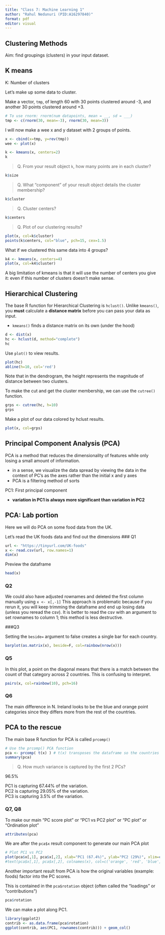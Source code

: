 ```yaml
---
title: "Class 7: Machine Learning 1"
author: "Rahul Nedunuri (PID:A16297840)"
format: pdf
editor: visual
---
```


## Clustering Methods
Aim: find groupings (clusters) in your input dataset.

## K means
K: Number of clusters

Let's make up some data to cluster.

Make a vector, `tmp`, of length 60 with 30 points clustered around -3, and another 30 points clustered around +3.
```r
# To use rnorm: rnorm(num datapoints, mean = __, sd = ___)
tmp <- c(rnorm(30, mean=-3), rnorm(30, mean=3))
```


I will now make a wee x and y dataset with 2 groups of points.
```r
x <- cbind(x=tmp, y=rev(tmp))
wee <- plot(x)
```

```r
k <- kmeans(x, centers=2)
k
```


> Q. From your result object `k`, how many points are in each cluster?

```r
k$size
```
> Q. What "component" of your result object details the cluster membership?

```r
k$cluster
```

> Q. Cluster centers?

```r
k$centers
```

> Q. Plot of our clustering results?

```r
plot(x, col=k$cluster)
points(k$centers, col="blue", pch=15, cex=1.5)

```

What if we clustered this same data into 4 groups?

```r
k4 <- kmeans(x, centers=4)
plot(x, col=k4$cluster)
```
A big limitation of kmeans is that it will use the number of centers you give it: even if this number of clusters doesn't make sense.


## Hierarchical Clustering

The base R function for Hierarchical Clustering is `hclust()`.
Unlike `kmeans()`, you __must__ calculate a __distance matrix__ before you can pass your data as input.

- `kmeans()` finds a distance matrix on its own (under the hood)

```r
d <- dist(x)
hc <- hclust(d, method="complete")
hc
```

Use `plot()` to view results.


```r
plot(hc)
abline(h=10, col='red')
```
Note that in the dendrogram, the height represents the magnitude of distance between two clusters.

To make the cut and get the cluster membership, we can use the `cutree()` function.

```r
grps <- cutree(hc, h=10)
grps
```

Make a plot of our data colored by hclust results.
```r
plot(x, col=grps)

```
## Principal Component Analysis (PCA)

PCA is a method that reduces the dimensionality of features while only losing a small amount of information.


- in a sense, we visualize the data spread by viewing the data in the context of PC's as the axes rather than the initial x and y axes
- PCA is a filtering method of sorts

PC1: First principal component  

- __variation in PC1 is always more significant than variation in PC2__



## PCA: Lab portion

Here we will do PCA on some food data from the UK.

Let's read the UK foods data and find out the dimensions
### Q1

```r
url <- "https://tinyurl.com/UK-foods"
x <- read.csv(url, row.names=1)
dim(x)
```

Preview the dataframe
```r
head(x)
```
### Q2

We could also have adjusted rownames and deleted the first column manually using `x <- x[,-1]`
This approach is problematic because if you rerun it, you will keep trimming the dataframe and end up losing data (unless you reread the csv). It is better to read the csv with an argument to set rownames to column 1; this method is less destructive.

###Q3

Setting the `beside=` argument to false creates a single bar for each country.
```r
barplot(as.matrix(x), beside=F, col=rainbow(nrow(x)))

```

### Q5

In this plot, a point on the diagonal means that there is a match between the count of that category across 2 countries. This is confusing to interpret.
```r
pairs(x, col=rainbow(10), pch=16)

```

### Q6
The main difference in N. Ireland looks to be the blue and orange point categories since they differs more from the rest of the countries. 

## PCA to the rescue

The main base R function for PCA is called `prcomp()`

```r
# Use the prcomp() PCA function 
pca <- prcomp( t(x) ) # t(x) transposes the dataframe so the countries become the rows
summary(pca)
```

> Q. How much variance is captured by the first 2 PCs?

96.5%

PC1 is capturing 67.44% of the variation.  
PC2 is capturing 29.05% of the variation.  
PC3 is capturing 3.5% of the variation.  



### Q7, Q8
To make our main "PC score plot" or "PC1 vs PC2 plot" or "PC plot" or "Ordination plot"

```r
attributes(pca)
```

We are after the `pca$x` result component to generate our main PCA plot

```r
# Plot PC1 vs PC2
plot(pca$x[,1], pca$x[,2], xlab="PC1 (67.4%)", ylab="PC2 (29%)", xlim=c(-270,500), col=c('orange', 'red', 'blue', 'darkgreen'), pch=16)
#text(pca$x[,1], pca$x[,2], colnames(x), col=c('orange', 'red', 'blue', 'darkgreen'))
```
Another important result from PCA is how the original variables (example: foods) factor into the PC scores. 

This is contained in the `pca$rotation` object (often called the "loadings" or "contributions")

```r
pca$rotation
```


We can make a plot along PC1.

```r
library(ggplot2)
contrib <- as.data.frame(pca$rotation)
ggplot(contrib, aes(PC1, rownames(contrib))) + geom_col()
```

